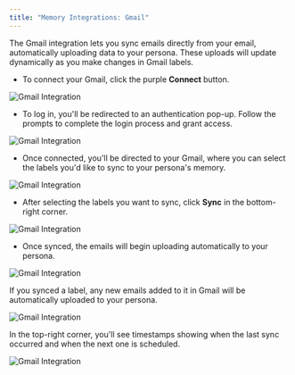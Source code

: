 ```yaml
---
title: "Memory Integrations: Gmail"
---
```



The Gmail integration lets you sync emails directly from your email, automatically uploading data to your persona. These uploads will update dynamically as you make changes in Gmail labels.
- To connect your Gmail, click the purple **Connect** button.


![Gmail Integration](/images/g1.png)


- To log in, you'll be redirected to an authentication pop-up. Follow the prompts to complete the login process and grant access.


![Gmail Integration](/images/g2.png)


- Once connected, you'll be directed to your Gmail, where you can select the labels you'd like to sync to your persona's memory.


![Gmail Integration](/images/g3.png)


- After selecting the labels you want to sync, click **Sync** in the bottom-right corner.


![Gmail Integration](/images/g4.png)


- Once synced, the emails will begin uploading automatically to your persona.


![Gmail Integration](/images/g5.png)


If you synced a label, any new emails added to it in Gmail will be automatically uploaded to your persona.


![Gmail Integration](/images/g6.png)


In the top-right corner, you'll see timestamps showing when the last sync occurred and when the next one is scheduled.


![Gmail Integration](/images/g7.png)
